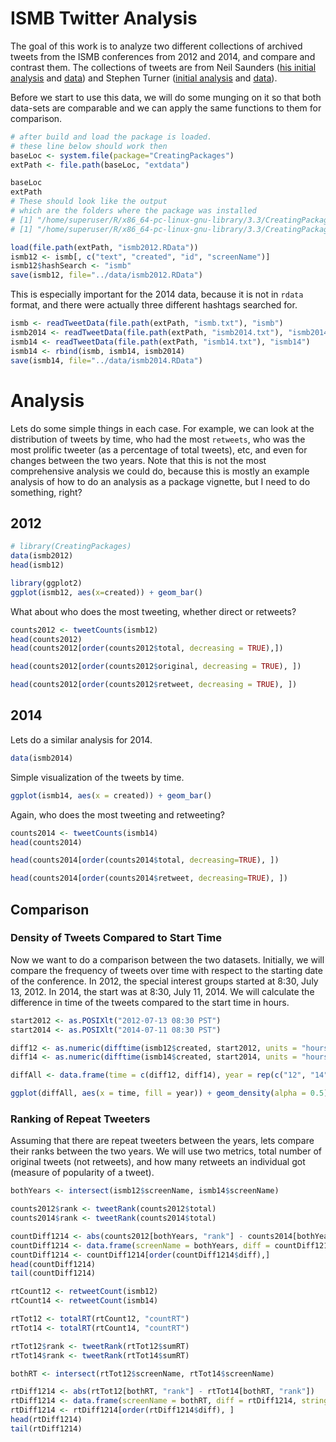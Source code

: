 <!--
%\VignetteEngine{knitr}
%\VignetteIndexEntry{ISMB Twitter Analysis}
%\VignetteDepends{ggplot2, ismbTweetAnalysis}
-->

# ISMB Twitter Analysis

The goal of this work is to analyze two different collections of archived tweets from the ISMB conferences from 2012 and 2014, and compare and contrast them. The collections of tweets are from Neil Saunders ([his initial analysis](http://nsaunders.wordpress.com/2012/08/16/twitter-coverage-of-the-ismb-2012-meeting-some-statistics/) and [data](https://github.com/neilfws/Twitter/tree/master/ismb/data)) and Stephen Turner ([initial analysis](http://gettinggeneticsdone.blogspot.com/2013/05/automated-analysis-tweets-bioinformatics-twitterchive.html) and [data](https://github.com/stephenturner/twitterchive)).

Before we start to use this data, we will do some munging on it so that both data-sets are comparable and we can apply the same functions to them for comparison.



```r
# after build and load the package is loaded.
# these line below should work then
baseLoc <- system.file(package="CreatingPackages")
extPath <- file.path(baseLoc, "extdata")
```

```r
baseLoc
extPath
# These should look like the output 
# which are the folders where the package was installed
# [1] "/home/superuser/R/x86_64-pc-linux-gnu-library/3.3/CreatingPackages"
# [1] "/home/superuser/R/x86_64-pc-linux-gnu-library/3.3/CreatingPackages/extdata"
```


```r
load(file.path(extPath, "ismb2012.RData"))
ismb12 <- ismb[, c("text", "created", "id", "screenName")]
ismb12$hashSearch <- "ismb"
save(ismb12, file="../data/ismb2012.RData")
```

This is especially important for the 2014 data, because it is not in `rdata` format, and there were actually three different hashtags searched for. 

```r
ismb <- readTweetData(file.path(extPath, "ismb.txt"), "ismb")
ismb2014 <- readTweetData(file.path(extPath, "ismb2014.txt"), "ismb2014")
ismb14 <- readTweetData(file.path(extPath, "ismb14.txt"), "ismb14")
ismb14 <- rbind(ismb, ismb14, ismb2014)
save(ismb14, file="../data/ismb2014.RData")
```

# Analysis

Lets do some simple things in each case. For example, we can look at the distribution of tweets by time, who had the most `retweets`, who was the most prolific tweeter (as a percentage of total tweets), etc, and even for changes between the two years. Note that this is not the most comprehensive analysis we could do, because this is mostly an example analysis of how to do an analysis as a package vignette, but I need to do something, right?

## 2012 

```r
# library(CreatingPackages)
data(ismb2012)
head(ismb12)
```



```r
library(ggplot2)
ggplot(ismb12, aes(x=created)) + geom_bar()
```

What about who does the most tweeting, whether direct or retweets?

```r
counts2012 <- tweetCounts(ismb12)
head(counts2012)
head(counts2012[order(counts2012$total, decreasing = TRUE),])
```

```r
head(counts2012[order(counts2012$original, decreasing = TRUE), ])
```

```r
head(counts2012[order(counts2012$retweet, decreasing = TRUE), ])
```

## 2014

Lets do a similar analysis for 2014. 

```r
data(ismb2014)
```

Simple visualization of the tweets by time.

```r
ggplot(ismb14, aes(x = created)) + geom_bar()
```

Again, who does the most tweeting and retweeting?

```r
counts2014 <- tweetCounts(ismb14)
head(counts2014)
```

```r
head(counts2014[order(counts2014$total, decreasing=TRUE), ])
```

```r
head(counts2014[order(counts2014$retweet, decreasing=TRUE), ])
```

## Comparison

### Density of Tweets Compared to Start Time

Now we want to do a comparison between the two datasets. Initially, we will compare the frequency of tweets over time with respect to the starting date of the conference. In 2012, the special interest groups started at 8:30, July 13, 2012. In 2014, the start was at 8:30, July 11, 2014. We will calculate the difference in time of the tweets compared to the start time in hours.

```r
start2012 <- as.POSIXlt("2012-07-13 08:30 PST")
start2014 <- as.POSIXlt("2014-07-11 08:30 PST")

diff12 <- as.numeric(difftime(ismb12$created, start2012, units = "hours"))
diff14 <- as.numeric(difftime(ismb14$created, start2014, units = "hours"))

diffAll <- data.frame(time = c(diff12, diff14), year = rep(c("12", "14"), times = c(length(diff12), length(diff14))))
```

```r
ggplot(diffAll, aes(x = time, fill = year)) + geom_density(alpha = 0.5)
```

### Ranking of Repeat Tweeters

Assuming that there are repeat tweeters between the years, lets compare their ranks between the two years. We will use two metrics, total number of original tweets (not retweets), and how many retweets an individual got (measure of popularity of a tweet).

```r
bothYears <- intersect(ismb12$screenName, ismb14$screenName)
```

```r
counts2012$rank <- tweetRank(counts2012$total)
counts2014$rank <- tweetRank(counts2014$total)

countDiff1214 <- abs(counts2012[bothYears, "rank"] - counts2014[bothYears, "rank"])
countDiff1214 <- data.frame(screenName = bothYears, diff = countDiff1214, stringsAsFactors = FALSE)
countDiff1214 <- countDiff1214[order(countDiff1214$diff),]
head(countDiff1214)
tail(countDiff1214)
```

```r
rtCount12 <- retweetCount(ismb12)
rtCount14 <- retweetCount(ismb14)
```

```r
rtTot12 <- totalRT(rtCount12, "countRT")
rtTot14 <- totalRT(rtCount14, "countRT")

rtTot12$rank <- tweetRank(rtTot12$sumRT)
rtTot14$rank <- tweetRank(rtTot14$sumRT)

bothRT <- intersect(rtTot12$screenName, rtTot14$screenName)

rtDiff1214 <- abs(rtTot12[bothRT, "rank"] - rtTot14[bothRT, "rank"])
rtDiff1214 <- data.frame(screenName = bothRT, diff = rtDiff1214, stringsAsFactors = FALSE)
rtDiff1214 <- rtDiff1214[order(rtDiff1214$diff), ]
head(rtDiff1214)
tail(rtDiff1214)
```
